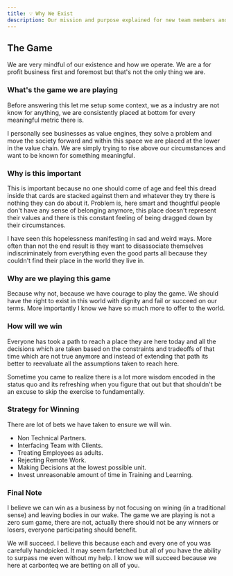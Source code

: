 ```yaml
---
title: 💡 Why We Exist
description: Our mission and purpose explained for new team members and those seeking clarity on our goals.
---
```



## The Game
We are very mindful of our existence and how we operate. We are a for profit business first and foremost but that's not the only thing we are.



### What's the game we are playing


Before answering this let me setup some context, we as a industry are not know for anything, we are consistently placed at bottom for every meaningful metric there is. 

I personally see businesses as value engines, they solve a problem and move the society forward and within this space we are placed at the lower in the value chain. We are simply trying to rise above our circumstances and want to be known for something meaningful.

### Why is this important

This is important because no one should come of age and feel this dread inside that cards are stacked against them and whatever they try there is nothing they can do about it. Problem is, here smart and thoughtful people don't have any sense of belonging anymore, this place doesn't represent their values and there is this constant feeling of being dragged down by their circumstances. 

I have seen this hopelessness manifesting in sad and weird ways. More often than not the end result is they want to disassociate themselves indiscriminately from everything even the good parts all because they couldn't find their place in the world they live in.

### Why are we playing this game

Because why not, because we have courage to play the game. We should have the right to exist in this world with dignity and fail or succeed on our terms. More importantly I know we have so much more to offer to the world.

### How will we win

Everyone has took a path to reach a place they are here today and all the decisions which are taken based on the constraints and tradeoffs of that time which are not true anymore and instead of extending that path its better to reevaluate all the assumptions taken to reach here.

Sometime you came to realize there is a lot more wisdom encoded in the status quo and its refreshing when you figure that out but that shouldn't be an excuse to skip the exercise to fundamentally.


### Strategy for Winning

There are lot of bets we have taken to ensure we will win.

* Non Technical Partners.
* Interfacing Team with Clients.
* Treating Employees as adults.
* Rejecting Remote Work.
* Making Decisions at the lowest possible unit.
* Invest unreasonable amount of time in Training and Learning.


### Final Note

I believe we can win as a business by not focusing on wining (in a traditional sense) and leaving bodies in our wake. The game we are playing is not a zero sum game, there are not, actually there should not be any winners or losers, everyone participating should benefit. 

We will succeed. I believe this because each and every one of you was carefully handpicked. It may seem farfetched but all of you have the ability to surpass me even without my help. I know we will succeed because we here at carbonteq we are betting on all of you.

